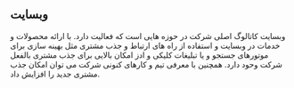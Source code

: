 ## وبسایت
وبسایت کاتالوگ اصلی شرکت در حوزه هایی است که فعالیت دارد. با ارائه محصولات و خدمات در وبسایت و استفاده از راه های ارتباط و جذب مشتری مثل بهینه سازی برای موتورهای جستجو و یا تبلیغات کلیکی و ادز امکان بالایی برای جذب مشتری بالفعل شرکت وحود دارد. همچنین با معرفی تیم و کارهای کنونی شرکت می توان امکان جذب مشتری جدید را افزایش داد.